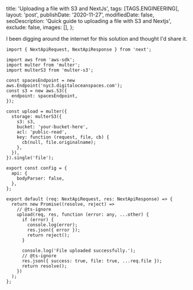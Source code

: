 
  title: 'Uploading a file with S3 and NextJs',
  tags: [TAGS.ENGINEERING],
  layout: 'post',
  publishDate: '2020-11-27',
  modifiedDate: false,
  seoDescription: 'Quick guide to uploading a file with S3 and Nextjs',
  exclude: false,
  images: [],
};

I been digging around the internet for this solution and thought I'd share it.

```tsx
import { NextApiRequest, NextApiResponse } from 'next';

import aws from 'aws-sdk';
import multer from 'multer';
import multerS3 from 'multer-s3';

const spacesEndpoint = new aws.Endpoint('nyc3.digitaloceanspaces.com');
const s3 = new aws.S3({
  endpoint: spacesEndpoint,
});

const upload = multer({
  storage: multerS3({
    s3: s3,
    bucket: 'your-bucket-here',
    acl: 'public-read',
    key: function (request, file, cb) {
      cb(null, file.originalname);
    },
  }),
}).single('file');

export const config = {
  api: {
    bodyParser: false,
  },
};

export default (req: NextApiRequest, res: NextApiResponse) => {
  return new Promise((resolve, reject) =>
    // @ts-ignore
    upload(req, res, function (error: any, ...other) {
      if (error) {
        console.log(error);
        res.json({ error });
        return reject();
      }

      console.log('File uploaded successfully.');
      // @ts-ignore
      res.json({ success: true, file: true, ...req.file });
      return resolve();
    })
  );
};
```

